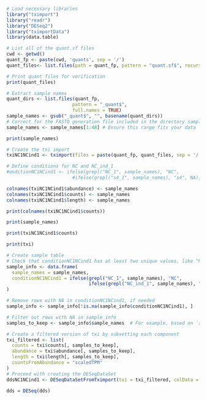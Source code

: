 ```r
# Load necessary libraries 
library("tximport") 
library("readr")
library("DESeq2")
library("tximportData")
library(data.table)
```

```R
# List all of the quant.sf files
cwd <- getwd() 
quant_fp <- paste(cwd, 'quants', sep = '/') 
quant_files<- list.files(path = quant_fp, pattern = "quant.sf$", recursive = TRUE)
```

```r
# Print quant files for verification
print(quant_files)
```

```r
# Extract sample names
quant_dirs <- list.files(quant_fp, 
                        pattern = "_quant$", 
                        full.names = TRUE)
sample_names <- gsub("_quant$", "", basename(quant_dirs)) 
# Correct for the FASTQ generation file included in the directory sample_names \<-
sample_names <- sample_names[1:48] # Ensure this range fits your data
```
```r
print(sample_names)
```

```r
# Create the txi import
txiNC1NCind1 <- tximport(files = paste(quant_fp, quant_files, sep = '/'), type = "salmon", txOut = TRUE)

# Define conditions for NC and NC_ind_1
#onditionNC1NCind1 <- ifelse(grepl("NC_1", sample_names), "NC",
                        #ifelse(grepl("s4_1", sample_names), "s4", NA))
```

```r
colnames(txiNC1NCind1$abundance) <- sample_names
colnames(txiNC1NCind1$counts) <- sample_names
colnames(txiNC1NCind1$length) <- sample_names
```

```r
print(colnames(txiNC1NCind1$counts))
```

```r

print(sample_names)
```
```r
print(txiNC1NCind1$counts)
```
```r
print(txi)
```
```r
# Create sample table
# Check that conditionNC1NCind1 has at least two unique values, like "NC" and "s4"
sample_info <- data.frame(
  sample_names = sample_names,
  conditionNC1NCind1 = ifelse(grepl("NC_1", sample_names), "NC", 
                              ifelse(grepl("NC_ind_1", sample_names), "NC_ind_1", NA))
)

# Remove rows with NA in conditionNC1NCind1, if needed
sample_info <- sample_info[!is.na(sample_info$conditionNC1NCind1), ]

# Filter out rows with NA in sample_info
samples_to_keep <- sample_info$sample_names  # For example, based on `sample_info`

# Create a filtered version of txi by subsetting each component
txi_filtered <- list(
  counts = txi$counts[, samples_to_keep],
  abundance = txi$abundance[, samples_to_keep],
  length = txi$length[, samples_to_keep],
  countsFromAbundance = "scaledTPM"
)
# Proceed with creating the DESeqDataSet
ddsNC1NCind1 <- DESeqDataSetFromTximport(txi = txi_filtered, colData = sample_info, design = ~conditionNC1NCind1)

```
```r
dds = DESeq(dds)
```


